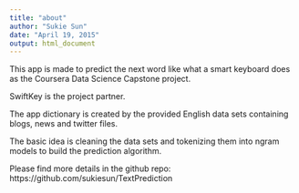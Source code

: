 ```yaml
---
title: "about"
author: "Sukie Sun"
date: "April 19, 2015"
output: html_document
---
```


This app is made to predict the next word like what a smart keyboard does as the Coursera Data Science Capstone project.

SwiftKey is the project partner.

The app dictionary is created by the provided English data sets containing blogs, news and twitter files.

The basic idea is cleaning the data sets and tokenizing them into ngram models to build the prediction algorithm.

Please find more details in the github repo: https://github.com/sukiesun/TextPrediction


